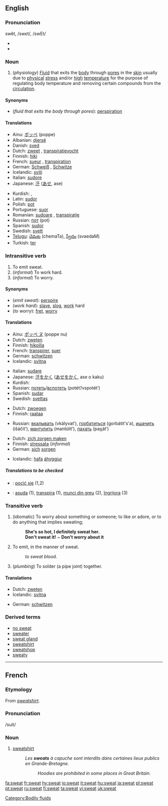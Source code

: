 {{wikipedia|dab=sweat (disambiguation)|sweat}}
==English==
{{see|sweats}}

===Pronunciation===
swĕt, /swɛt/, /swEt/
*{{audio|en-us-sweat.ogg|Audio (US)}}
*{{rhymes|ɛt}}

===Noun===
{{wikipedia}}
{{en-noun|-}}

# (''physiology'') [[Fluid]] that exits the [[body]] through [[pore]]s in the [[skin]] usually due to [[physical]] [[stress]] and/or [[high]] [[temperature]] for the purpose of regulating body temperature and removing certain compounds from the [[circulation]].

====Synonyms====
*(''fluid that exits the body through pores''): [[perspiration]]

====Translations====

{{trans-top|fluid that exits the body through pores}}
*Ainu: [[ポッペ]] (poppe)
*Albanian: [[djersë]]
*Danish: [[sved]] {{c}}
*Dutch: [[zweet]] {{n}}, [[transpiratievocht]] {{n}}
*Finnish: [[hiki]]
*French: [[sueur]] {{f}}, [[transpiration]] {{f}}
*German: [[Schweiß]] {{m}}, [[Schwitze]] {{f}}
*Icelandic: [[sviti]] {{m}}
*Italian: [[sudore]] {{m}}
*Japanese: [[汗]] ([[あせ]], ase)
{{trans-mid}}
*Kurdish: {{KUchar|[[ئاره‌ق]]}}, {{KUchar|[[ئاره‌قه‌]]}}
*Latin: [[sudor]]
*Polish: [[pot#Polish|pot]] {{m}}
*Portuguese: [[suor]] {{m}}
*Romanian: [[sudoare]] {{f}}, [[transpiraţie]] {{f}}
*Russian: [[пот]] (pot) {{m}}
*Spanish: [[sudor]] {{m}}
*Swedish: [[svett]]
*[[Telugu]]: [[చెమట]] (chemaTa), [[స్వేదం]] (svaedaM)
*Turkish: [[ter]]
{{trans-bottom}}

===Intransitive verb===
{{en-verb}}

# To emit sweat.
# (''informal'') To work hard.
# (''informal'') To worry.

====Synonyms====
*(''emit sweat''): [[perspire]]
*(''work hard''): [[slave]], [[slog]], [[work]] hard
*(''to worry''): [[fret]], [[worry]]

====Translations====

{{trans-top|emit sweat}}
*Ainu: [[ポッペ ヌ]] (poppe nu)
*Dutch: [[zweten]]
*Finnish: [[hikoilla]]
*French: [[transpirer]], [[suer]]
*German: [[schwitzen]]
*Icelandic: [[svitna]]
{{trans-mid}}
*Italian: [[sudare]]
*Japanese: [[汗をかく]] ([[あせをかく]], ase o kaku)
*Kurdish: {{KUchar|[[ئاره‌ق]]}}
*Russian: [[потеть]]/[[вспотеть]] (potét’/vspotét’)
*Spanish: [[sudar]]
*Swedish: [[svettas]]
{{trans-bottom}}

{{trans-top|informal: work hard}}
<!--Note: add INFORMAL or SLANG terms to this table, where these exist-->
*Dutch: [[zwoegen]]
*Finnish: [[raataa]]
{{trans-mid}}
*Russian: [[вкалывать]] (vkályvat’), [[горбатиться]] (gorbátit's'a), [[ишачить]] (išáčit’), [[мантулить]] (mantúlit’), [[пахать]] (paχát’)
{{trans-bottom}}

{{trans-top|informal: worry}}
<!--Note: add INFORMAL or SLANG terms to this table, where these exist-->
*Dutch: [[zich zorgen maken]]
*Finnish: [[stressata]] (''informal'')
*German: [[sich]] [[sorgen]]<!--is this informal?-->
{{trans-mid}}
*Icelandic: [[hafa]] [[áhyggjur]]
{{trans-bottom}}

=====Translations to be checked=====
{{checktrans}}
*{{ttbc|Polish}}: [[pocić się]] (1,2)
*{{ttbc|Romanian}}: [[asuda]] (1), [[transpira]] (1), [[munci din greu]] (2), [[îngrijora]] (3)

===Transitive verb===
{{en-verb}}

# (idiomatic) To worry about something or someone; to like or adore, or to do anything that implies sweating;
#: '''She's so hot, I definitely sweat her.'''
#: '''Don't sweat it!''' ~ '''Don't worry about it'''
# To emit, in the manner of sweat.
#:''to sweat blood''.
# (''plumbing'') To solder (a pipe joint) together.

====Translations====

{{trans-top|emit in the manner of sweat}}
*Dutch: [[zweten]]
*Icelandic: [[svitna]]
{{trans-mid}}
*German: [[schwitzen]]
{{trans-bottom}}

{{trans-top|solder together}}
{{trans-mid}}
{{trans-bottom}}

===Derived terms===
*[[no sweat]]
*[[sweater]]
*[[sweat gland]]
*[[sweatshirt]]
*[[sweatshop]]
*[[sweaty]]

[[Category:Bodily fluids]]

----

==French==

===Etymology===
From {{E.}} ''[[sweatshirt]]''.

===Pronunciation===
/suit/

===Noun===
{{fr-noun|m}}

# [[sweatshirt]]
#: ''Les '''sweats''' à capuche sont interdits dans certaines lieux publics en Grande-Bretagne.''
#:: ''Hoodies are prohibited in some places in Great Britain.''

[[fa:sweat]]
[[fr:sweat]]
[[hy:sweat]]
[[io:sweat]]
[[it:sweat]]
[[hu:sweat]]
[[ja:sweat]]
[[pl:sweat]]
[[pt:sweat]]
[[ru:sweat]]
[[fi:sweat]]
[[ta:sweat]]
[[vi:sweat]]
[[uk:sweat]]